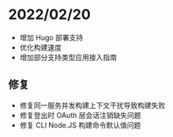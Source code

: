 # 2022/02/20

- 增加 Hugo 部署支持
- 优化构建速度
- 增加部分支持类型应用接入指南

## 修复

- 修复同一服务并发构建上下文干扰导致构建失败
- 修复登出时 OAuth 层会话注销缺失问题
- 修复 CLI Node.JS 构建命令默认值问题